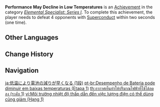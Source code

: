 {{Achievement Infobox
|title        = Performance May Decline in Low Temperatures
|id           = 82028
|order id     = 2028
|category     = Elemental Specialist: Series I
|description  = Defeat 4 opponents with [[Superconduct]] within 2s (×1).
|requirements = 
|primogems    = 5
|tracking     = Tracks the number of times the player defeated 4 opponents in this way.
|topic        = 
|set          = Performance May Decline in Low Temperatures
|tier         = 1
|tiers_total  = 3
}}
'''Performance May Decline in Low Temperatures''' is an [[Achievement]] in the category ''[[Elemental Specialist: Series I]]''. To complete this achievement, the player needs to defeat 4 opponents with [[Superconduct]] within two seconds (one time).
<!--
==Trivia==

==Video Guides==
{{EVT
|video1   = 
|caption1 = 
}}
-->
==Other Languages==
{{Transclude|Performance May Decline in Low Temperatures|Other Languages}}

==Change History==
{{Change History|1.0}}
<!--
==References==
{{Reflist}}
-->
==Navigation==
{{Achievement Navbox}}

[[ja:低温により電池の減りが早くなる (1段)]]
[[pt-br:Desempenho de Bateria pode diminuir em baixas temperaturas (Etapa 1)]]
[[th:อากาศเย็นทำให้ปริมาณไฟฟ้าที่ใช้ได้ลดลง (ระดับ 1)]]
[[vi:Môi trường nhiệt độ thấp dẫn đến việc lượng điện có thể dùng cũng giảm (Hạng 1)]]